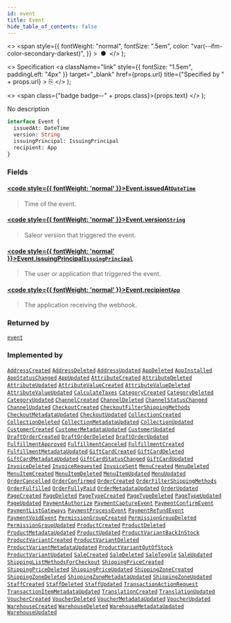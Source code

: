 ```yaml
---
id: event
title: Event
hide_table_of_contents: false
---
```


  <>
    <span
      style={{
        fontWeight: "normal",
        fontSize: ".5em",
        color: "var(--ifm-color-secondary-darkest)",
      }}
    >
      &nbsp;●&nbsp;
    </span>
  </>
);

  <>
    Specification
    <a
      className="link"
      style={{ fontSize: "1.5em", paddingLeft: "4px" }}
      target="\_blank"
      href={props.url}
      title={"Specified by " + props.url}
    >
      ⎘
    </a>
  </>
);

  <>
    <span class={"badge badge--" + props.class}>{props.text}</span>
  </>
);

No description

```graphql
interface Event {
  issuedAt: DateTime
  version: String
  issuingPrincipal: IssuingPrincipal
  recipient: App
}
```

### Fields

#### [<code style={{ fontWeight: 'normal' }}>Event.<b>issuedAt</b></code>](#)<Bullet />[`DateTime`](../../../developer/api-reference/scalars/date-time) <Badge class="secondary" text="scalar"/>

> Time of the event.

#### [<code style={{ fontWeight: 'normal' }}>Event.<b>version</b></code>](#)<Bullet />[`String`](../../../developer/api-reference/scalars/string) <Badge class="secondary" text="scalar"/>

> Saleor version that triggered the event.

#### [<code style={{ fontWeight: 'normal' }}>Event.<b>issuingPrincipal</b></code>](#)<Bullet />[`IssuingPrincipal`](../../../developer/api-reference/unions/issuing-principal) <Badge class="secondary" text="union"/>

> The user or application that triggered the event.

#### [<code style={{ fontWeight: 'normal' }}>Event.<b>recipient</b></code>](#)<Bullet />[`App`](../../../developer/api-reference/objects/app) <Badge class="secondary" text="object"/>

> The application receiving the webhook.

### Returned by

[`event`](../../../developer/api-reference/subscriptions/event) <Badge class="secondary" text="subscription"/>

### Implemented by

[`AddressCreated`](../../../developer/api-reference/objects/address-created) <Badge class="secondary" text="object"/><Bullet />[`AddressDeleted`](../../../developer/api-reference/objects/address-deleted) <Badge class="secondary" text="object"/><Bullet />[`AddressUpdated`](../../../developer/api-reference/objects/address-updated) <Badge class="secondary" text="object"/><Bullet />[`AppDeleted`](../../../developer/api-reference/objects/app-deleted) <Badge class="secondary" text="object"/><Bullet />[`AppInstalled`](../../../developer/api-reference/objects/app-installed) <Badge class="secondary" text="object"/><Bullet />[`AppStatusChanged`](../../../developer/api-reference/objects/app-status-changed) <Badge class="secondary" text="object"/><Bullet />[`AppUpdated`](../../../developer/api-reference/objects/app-updated) <Badge class="secondary" text="object"/><Bullet />[`AttributeCreated`](../../../developer/api-reference/objects/attribute-created) <Badge class="secondary" text="object"/><Bullet />[`AttributeDeleted`](../../../developer/api-reference/objects/attribute-deleted) <Badge class="secondary" text="object"/><Bullet />[`AttributeUpdated`](../../../developer/api-reference/objects/attribute-updated) <Badge class="secondary" text="object"/><Bullet />[`AttributeValueCreated`](../../../developer/api-reference/objects/attribute-value-created) <Badge class="secondary" text="object"/><Bullet />[`AttributeValueDeleted`](../../../developer/api-reference/objects/attribute-value-deleted) <Badge class="secondary" text="object"/><Bullet />[`AttributeValueUpdated`](../../../developer/api-reference/objects/attribute-value-updated) <Badge class="secondary" text="object"/><Bullet />[`CalculateTaxes`](../../../developer/api-reference/objects/calculate-taxes) <Badge class="secondary" text="object"/><Bullet />[`CategoryCreated`](../../../developer/api-reference/objects/category-created) <Badge class="secondary" text="object"/><Bullet />[`CategoryDeleted`](../../../developer/api-reference/objects/category-deleted) <Badge class="secondary" text="object"/><Bullet />[`CategoryUpdated`](../../../developer/api-reference/objects/category-updated) <Badge class="secondary" text="object"/><Bullet />[`ChannelCreated`](../../../developer/api-reference/objects/channel-created) <Badge class="secondary" text="object"/><Bullet />[`ChannelDeleted`](../../../developer/api-reference/objects/channel-deleted) <Badge class="secondary" text="object"/><Bullet />[`ChannelStatusChanged`](../../../developer/api-reference/objects/channel-status-changed) <Badge class="secondary" text="object"/><Bullet />[`ChannelUpdated`](../../../developer/api-reference/objects/channel-updated) <Badge class="secondary" text="object"/><Bullet />[`CheckoutCreated`](../../../developer/api-reference/objects/checkout-created) <Badge class="secondary" text="object"/><Bullet />[`CheckoutFilterShippingMethods`](../../../developer/api-reference/objects/checkout-filter-shipping-methods) <Badge class="secondary" text="object"/><Bullet />[`CheckoutMetadataUpdated`](../../../developer/api-reference/objects/checkout-metadata-updated) <Badge class="secondary" text="object"/><Bullet />[`CheckoutUpdated`](../../../developer/api-reference/objects/checkout-updated) <Badge class="secondary" text="object"/><Bullet />[`CollectionCreated`](../../../developer/api-reference/objects/collection-created) <Badge class="secondary" text="object"/><Bullet />[`CollectionDeleted`](../../../developer/api-reference/objects/collection-deleted) <Badge class="secondary" text="object"/><Bullet />[`CollectionMetadataUpdated`](../../../developer/api-reference/objects/collection-metadata-updated) <Badge class="secondary" text="object"/><Bullet />[`CollectionUpdated`](../../../developer/api-reference/objects/collection-updated) <Badge class="secondary" text="object"/><Bullet />[`CustomerCreated`](../../../developer/api-reference/objects/customer-created) <Badge class="secondary" text="object"/><Bullet />[`CustomerMetadataUpdated`](../../../developer/api-reference/objects/customer-metadata-updated) <Badge class="secondary" text="object"/><Bullet />[`CustomerUpdated`](../../../developer/api-reference/objects/customer-updated) <Badge class="secondary" text="object"/><Bullet />[`DraftOrderCreated`](../../../developer/api-reference/objects/draft-order-created) <Badge class="secondary" text="object"/><Bullet />[`DraftOrderDeleted`](../../../developer/api-reference/objects/draft-order-deleted) <Badge class="secondary" text="object"/><Bullet />[`DraftOrderUpdated`](../../../developer/api-reference/objects/draft-order-updated) <Badge class="secondary" text="object"/><Bullet />[`FulfillmentApproved`](../../../developer/api-reference/objects/fulfillment-approved) <Badge class="secondary" text="object"/><Bullet />[`FulfillmentCanceled`](../../../developer/api-reference/objects/fulfillment-canceled) <Badge class="secondary" text="object"/><Bullet />[`FulfillmentCreated`](../../../developer/api-reference/objects/fulfillment-created) <Badge class="secondary" text="object"/><Bullet />[`FulfillmentMetadataUpdated`](../../../developer/api-reference/objects/fulfillment-metadata-updated) <Badge class="secondary" text="object"/><Bullet />[`GiftCardCreated`](../../../developer/api-reference/objects/gift-card-created) <Badge class="secondary" text="object"/><Bullet />[`GiftCardDeleted`](../../../developer/api-reference/objects/gift-card-deleted) <Badge class="secondary" text="object"/><Bullet />[`GiftCardMetadataUpdated`](../../../developer/api-reference/objects/gift-card-metadata-updated) <Badge class="secondary" text="object"/><Bullet />[`GiftCardStatusChanged`](../../../developer/api-reference/objects/gift-card-status-changed) <Badge class="secondary" text="object"/><Bullet />[`GiftCardUpdated`](../../../developer/api-reference/objects/gift-card-updated) <Badge class="secondary" text="object"/><Bullet />[`InvoiceDeleted`](../../../developer/api-reference/objects/invoice-deleted) <Badge class="secondary" text="object"/><Bullet />[`InvoiceRequested`](../../../developer/api-reference/objects/invoice-requested) <Badge class="secondary" text="object"/><Bullet />[`InvoiceSent`](../../../developer/api-reference/objects/invoice-sent) <Badge class="secondary" text="object"/><Bullet />[`MenuCreated`](../../../developer/api-reference/objects/menu-created) <Badge class="secondary" text="object"/><Bullet />[`MenuDeleted`](../../../developer/api-reference/objects/menu-deleted) <Badge class="secondary" text="object"/><Bullet />[`MenuItemCreated`](../../../developer/api-reference/objects/menu-item-created) <Badge class="secondary" text="object"/><Bullet />[`MenuItemDeleted`](../../../developer/api-reference/objects/menu-item-deleted) <Badge class="secondary" text="object"/><Bullet />[`MenuItemUpdated`](../../../developer/api-reference/objects/menu-item-updated) <Badge class="secondary" text="object"/><Bullet />[`MenuUpdated`](../../../developer/api-reference/objects/menu-updated) <Badge class="secondary" text="object"/><Bullet />[`OrderCancelled`](../../../developer/api-reference/objects/order-cancelled) <Badge class="secondary" text="object"/><Bullet />[`OrderConfirmed`](../../../developer/api-reference/objects/order-confirmed) <Badge class="secondary" text="object"/><Bullet />[`OrderCreated`](../../../developer/api-reference/objects/order-created) <Badge class="secondary" text="object"/><Bullet />[`OrderFilterShippingMethods`](../../../developer/api-reference/objects/order-filter-shipping-methods) <Badge class="secondary" text="object"/><Bullet />[`OrderFulfilled`](../../../developer/api-reference/objects/order-fulfilled) <Badge class="secondary" text="object"/><Bullet />[`OrderFullyPaid`](../../../developer/api-reference/objects/order-fully-paid) <Badge class="secondary" text="object"/><Bullet />[`OrderMetadataUpdated`](../../../developer/api-reference/objects/order-metadata-updated) <Badge class="secondary" text="object"/><Bullet />[`OrderUpdated`](../../../developer/api-reference/objects/order-updated) <Badge class="secondary" text="object"/><Bullet />[`PageCreated`](../../../developer/api-reference/objects/page-created) <Badge class="secondary" text="object"/><Bullet />[`PageDeleted`](../../../developer/api-reference/objects/page-deleted) <Badge class="secondary" text="object"/><Bullet />[`PageTypeCreated`](../../../developer/api-reference/objects/page-type-created) <Badge class="secondary" text="object"/><Bullet />[`PageTypeDeleted`](../../../developer/api-reference/objects/page-type-deleted) <Badge class="secondary" text="object"/><Bullet />[`PageTypeUpdated`](../../../developer/api-reference/objects/page-type-updated) <Badge class="secondary" text="object"/><Bullet />[`PageUpdated`](../../../developer/api-reference/objects/page-updated) <Badge class="secondary" text="object"/><Bullet />[`PaymentAuthorize`](../../../developer/api-reference/objects/payment-authorize) <Badge class="secondary" text="object"/><Bullet />[`PaymentCaptureEvent`](../../../developer/api-reference/objects/payment-capture-event) <Badge class="secondary" text="object"/><Bullet />[`PaymentConfirmEvent`](../../../developer/api-reference/objects/payment-confirm-event) <Badge class="secondary" text="object"/><Bullet />[`PaymentListGateways`](../../../developer/api-reference/objects/payment-list-gateways) <Badge class="secondary" text="object"/><Bullet />[`PaymentProcessEvent`](../../../developer/api-reference/objects/payment-process-event) <Badge class="secondary" text="object"/><Bullet />[`PaymentRefundEvent`](../../../developer/api-reference/objects/payment-refund-event) <Badge class="secondary" text="object"/><Bullet />[`PaymentVoidEvent`](../../../developer/api-reference/objects/payment-void-event) <Badge class="secondary" text="object"/><Bullet />[`PermissionGroupCreated`](../../../developer/api-reference/objects/permission-group-created) <Badge class="secondary" text="object"/><Bullet />[`PermissionGroupDeleted`](../../../developer/api-reference/objects/permission-group-deleted) <Badge class="secondary" text="object"/><Bullet />[`PermissionGroupUpdated`](../../../developer/api-reference/objects/permission-group-updated) <Badge class="secondary" text="object"/><Bullet />[`ProductCreated`](../../../developer/api-reference/objects/product-created) <Badge class="secondary" text="object"/><Bullet />[`ProductDeleted`](../../../developer/api-reference/objects/product-deleted) <Badge class="secondary" text="object"/><Bullet />[`ProductMetadataUpdated`](../../../developer/api-reference/objects/product-metadata-updated) <Badge class="secondary" text="object"/><Bullet />[`ProductUpdated`](../../../developer/api-reference/objects/product-updated) <Badge class="secondary" text="object"/><Bullet />[`ProductVariantBackInStock`](../../../developer/api-reference/objects/product-variant-back-in-stock) <Badge class="secondary" text="object"/><Bullet />[`ProductVariantCreated`](../../../developer/api-reference/objects/product-variant-created) <Badge class="secondary" text="object"/><Bullet />[`ProductVariantDeleted`](../../../developer/api-reference/objects/product-variant-deleted) <Badge class="secondary" text="object"/><Bullet />[`ProductVariantMetadataUpdated`](../../../developer/api-reference/objects/product-variant-metadata-updated) <Badge class="secondary" text="object"/><Bullet />[`ProductVariantOutOfStock`](../../../developer/api-reference/objects/product-variant-out-of-stock) <Badge class="secondary" text="object"/><Bullet />[`ProductVariantUpdated`](../../../developer/api-reference/objects/product-variant-updated) <Badge class="secondary" text="object"/><Bullet />[`SaleCreated`](../../../developer/api-reference/objects/sale-created) <Badge class="secondary" text="object"/><Bullet />[`SaleDeleted`](../../../developer/api-reference/objects/sale-deleted) <Badge class="secondary" text="object"/><Bullet />[`SaleToggle`](../../../developer/api-reference/objects/sale-toggle) <Badge class="secondary" text="object"/><Bullet />[`SaleUpdated`](../../../developer/api-reference/objects/sale-updated) <Badge class="secondary" text="object"/><Bullet />[`ShippingListMethodsForCheckout`](../../../developer/api-reference/objects/shipping-list-methods-for-checkout) <Badge class="secondary" text="object"/><Bullet />[`ShippingPriceCreated`](../../../developer/api-reference/objects/shipping-price-created) <Badge class="secondary" text="object"/><Bullet />[`ShippingPriceDeleted`](../../../developer/api-reference/objects/shipping-price-deleted) <Badge class="secondary" text="object"/><Bullet />[`ShippingPriceUpdated`](../../../developer/api-reference/objects/shipping-price-updated) <Badge class="secondary" text="object"/><Bullet />[`ShippingZoneCreated`](../../../developer/api-reference/objects/shipping-zone-created) <Badge class="secondary" text="object"/><Bullet />[`ShippingZoneDeleted`](../../../developer/api-reference/objects/shipping-zone-deleted) <Badge class="secondary" text="object"/><Bullet />[`ShippingZoneMetadataUpdated`](../../../developer/api-reference/objects/shipping-zone-metadata-updated) <Badge class="secondary" text="object"/><Bullet />[`ShippingZoneUpdated`](../../../developer/api-reference/objects/shipping-zone-updated) <Badge class="secondary" text="object"/><Bullet />[`StaffCreated`](../../../developer/api-reference/objects/staff-created) <Badge class="secondary" text="object"/><Bullet />[`StaffDeleted`](../../../developer/api-reference/objects/staff-deleted) <Badge class="secondary" text="object"/><Bullet />[`StaffUpdated`](../../../developer/api-reference/objects/staff-updated) <Badge class="secondary" text="object"/><Bullet />[`TransactionActionRequest`](../../../developer/api-reference/objects/transaction-action-request) <Badge class="secondary" text="object"/><Bullet />[`TransactionItemMetadataUpdated`](../../../developer/api-reference/objects/transaction-item-metadata-updated) <Badge class="secondary" text="object"/><Bullet />[`TranslationCreated`](../../../developer/api-reference/objects/translation-created) <Badge class="secondary" text="object"/><Bullet />[`TranslationUpdated`](../../../developer/api-reference/objects/translation-updated) <Badge class="secondary" text="object"/><Bullet />[`VoucherCreated`](../../../developer/api-reference/objects/voucher-created) <Badge class="secondary" text="object"/><Bullet />[`VoucherDeleted`](../../../developer/api-reference/objects/voucher-deleted) <Badge class="secondary" text="object"/><Bullet />[`VoucherMetadataUpdated`](../../../developer/api-reference/objects/voucher-metadata-updated) <Badge class="secondary" text="object"/><Bullet />[`VoucherUpdated`](../../../developer/api-reference/objects/voucher-updated) <Badge class="secondary" text="object"/><Bullet />[`WarehouseCreated`](../../../developer/api-reference/objects/warehouse-created) <Badge class="secondary" text="object"/><Bullet />[`WarehouseDeleted`](../../../developer/api-reference/objects/warehouse-deleted) <Badge class="secondary" text="object"/><Bullet />[`WarehouseMetadataUpdated`](../../../developer/api-reference/objects/warehouse-metadata-updated) <Badge class="secondary" text="object"/><Bullet />[`WarehouseUpdated`](../../../developer/api-reference/objects/warehouse-updated) <Badge class="secondary" text="object"/>
